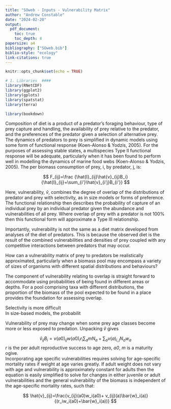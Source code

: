 ```yaml
---
title: "SOweb - Inputs - Vulnerability Matrix"
author: "Andrew Constable"
date: "2024-02-20"
output: 
  pdf_document:
    toc: true
    toc_depth: 4
papersize: a4
bibliography: ["SOweb.bib"]
biblio-style: "ecology"
link-citations: true
---
```


```r
knitr::opts_chunk$set(echo = TRUE)

# 1. Libraries  ####
library(RNetCDF)
library(ggplot2)
library(gplots)
library(spatstat)
library(terra)

library(bookdown)
```

Composition of diet is a product of a predator's foraging behaviour, type of prey capture and handling, the availability of prey relative to the predator, and the preferences of the predator given a selection of alternative prey.  The dynamics of predators to prey is simplified in dynamic models using some form of functional response (Koen-Alonso & Yodzis, 2005).  For the purposes of assessing stable states, a multispecies Type II functional response will be adequate, particularly when it has been found to perform well in modelling the dynamics of marine food webs (Koen-Alonso & Yodzis, 2005).  The per biomass consumption of prey, i, by predator, j, is:  
  
$$
F_{ij}=\frac {\hat{I}_{ij}\hat{v}_{ij}B_i}{\hat{I}_{ij}+\sum_{i'}\hat{v}_{i'j}B_{i'}}
$$

Here, vulnerability, $\hat{v}$, combines the degree of overlap of the distributions of predator and prey with selectivity, as in size models or forms of preference.  The functional relationship then describes the probability of capture of an individual prey by an individual predator given the abundance and vulnerabilities of all prey.  Where overlap of prey with a predator is not 100% then this functional form will approximate a Type III relationship.

Importantly, vulnerability is not the same as a diet matrix developed from analyses of the diet of predators.  This is because the observed diet is the result of the combined vulnerabilities and densities of prey coupled with any competitive interactions between predators that may occur.  

How can a vulnerability matrix of prey to predators be realistically approximated, particularly when a biomass pool may encompass a variety of sizes of organisms with different spatial distributions and behaviours?

The component of vulnerability relating to overlap is straight forward to accommodate using probabilities of being found in different areas or depths.  For a pool comprising taxa with different distributions, the proportion of the biomass of the pool expected to be found in a place provides the foundation for assessing overlap.  

Selectivity is more difficult  
In size-based models, the probabilit





Vulnerability of prey may change when some prey age classes become more or less exposed to predation. Unpacking $\hat{v}$ gives

$$
\hat{v}_{ij}B_i=v(a0)_{ij}w(a0)_ir_i\sum_{a}{mN_a}+\sum_a{v(a)_{i,j} N_a w_a}
$$
*r* is the per adult reproductive success to age zero, *a0*,  *m* is a maturity ogive.  
  Incorporating age specific vulnerabilities requires solving for age-specific mortality rates if weight at age varies greatly.  If adult weight does not vary with age and vulnerability is approximately constant for adults then the equation is easily simplified to solve for changes in either juvenile or adult vulnerabilities and the general vulnerability of the biomass is independent of the age-specific mortality rates, such that:

$$
\hat{v}_{ij}=\frac{v_{ij}(a0)w_i(a0)+ v_{ij}(a)\bar{w}_i(a)}{(r_iw_i(a0)+\bar{w}_i(a))}
$$



